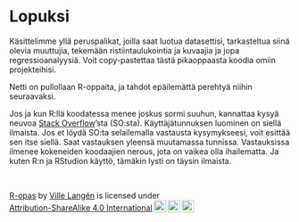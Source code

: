 # Lopuksi

Käsittelimme yllä peruspalikat, joilla saat luotua datasettisi, tarkasteltua siinä olevia muuttujia, tekemään ristiintaulukointia ja kuvaajia ja jopa regressioanalyysiä. Voit copy-pastettaa tästä pikaoppaasta koodia omiin projekteihisi.

Netti on pullollaan R-oppaita, ja tahdot epäilemättä perehtyä niihin seuraavaksi.

Jos ja kun R:llä koodatessa menee joskus sormi suuhun, kannattaa kysyä neuvoa [Stack Overflow](https://stackoverflow.com/)'sta (SO:sta). Käyttäjätunnuksen luominen on siellä ilmaista. Jos et löydä SO:ta selailemalla vastausta kysymykseesi, voit esittää sen itse siellä. Saat vastauksen yleensä muutamassa tunnissa. Vastauksissa ilmenee kokeneiden koodaajien nerous, jota on vaikea olla ihailematta. Ja kuten R:n ja RStudion käyttö, tämäkin lysti on täysin ilmaista.

<br>
<p xmlns:cc="http://creativecommons.org/ns#" xmlns:dct="http://purl.org/dc/terms/"><a property="dct:title" rel="cc:attributionURL" href="https://vldesign.kapsi.fi/r/">R-opas</a> by <a rel="cc:attributionURL dct:creator" property="cc:attributionName" href="http://www.linkedin.com/in/ville-langen">Ville Langén</a> is licensed under <a href="http://creativecommons.org/licenses/by-sa/4.0/?ref=chooser-v1" target="_blank" rel="license noopener noreferrer" style="display:inline-block;">Attribution-ShareAlike 4.0 International<img style="height:22px!important;margin-left:3px;vertical-align:text-bottom;" src="https://mirrors.creativecommons.org/presskit/icons/cc.svg?ref=chooser-v1"><img style="height:22px!important;margin-left:3px;vertical-align:text-bottom;" src="https://mirrors.creativecommons.org/presskit/icons/by.svg?ref=chooser-v1"><img style="height:22px!important;margin-left:3px;vertical-align:text-bottom;" src="https://mirrors.creativecommons.org/presskit/icons/sa.svg?ref=chooser-v1"></a></p>